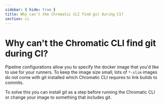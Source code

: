 ```yaml
---
sidebar: { hide: true }
title: Why can't the Chromatic CLI find git during CI?
section: ci
---
```


# Why can't the Chromatic CLI find git during CI?

Pipeline configurations allow you to specify the docker image that you'd like to use for your runners. To keep the image size small, lots of `*-slim` images do not come with git installed which Chromatic CLI requires to link builds to commits.

To solve this you can install git as a step before running the Chromatic CLI or change your image to something that includes git.
